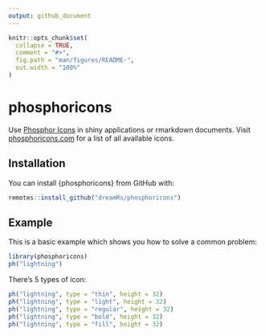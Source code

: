 ```yaml
---
output: github_document
---
```


<!-- README.md is generated from README.Rmd. Please edit that file -->

```r
knitr::opts_chunk$set(
  collapse = TRUE,
  comment = "#>",
  fig.path = "man/figures/README-",
  out.width = "100%"
)
```

# phosphoricons

<!-- badges: start -->
<!-- badges: end -->

Use [Phosphor Icons](https://github.com/phosphor-icons/phosphor-icons) in shiny applications or rmarkdown documents. Visit [phosphoricons.com](https://phosphoricons.com/) for a list of all available icons.

## Installation

You can install {phosphoricons} from GitHub with:

```r
remotes::install_github("dreamRs/phosphoricons")
```


## Example

This is a basic example which shows you how to solve a common problem:

```r
library(phosphoricons)
ph("lightning")
```

There's 5 types of icon:

```r
ph("lightning", type = "thin", height = 32)
ph("lightning", type = "light", height = 32)
ph("lightning", type = "regular", height = 32)
ph("lightning", type = "bold", height = 32)
ph("lightning", type = "fill", height = 32)
```

